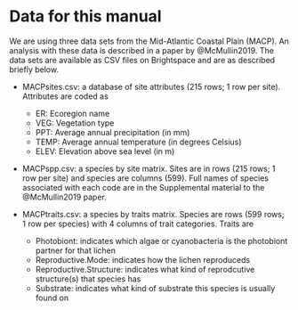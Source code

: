 # Data for this manual {#data}

We are using three data sets from the Mid-Atlantic Coastal Plain (MACP). An analysis with these data is described in a paper by @McMullin2019. The data sets are available as CSV files on Brightspace and are as described briefly below. 

* MACPsites.csv: a database of site attributes (215 rows; 1 row per site). Attributes are coded as
    + ER: Ecoregion name
    + VEG: Vegetation type
    + PPT: Average annual precipitation (in mm)
    + TEMP: Average annual temperature (in degrees Celsius)
    + ELEV: Elevation above sea level (in m)

* MACPspp.csv: a species by site matrix. Sites are in rows (215 rows; 1 row per site) and species are columns (599). Full names of species associated with each code are in the Supplemental material to the @McMullin2019 paper. 

* MACPtraits.csv: a species by traits matrix. Species are rows (599 rows; 1 row per species) with 4 columns of trait categories. Traits are
    + Photobiont: indicates which algae or cyanobacteria is the photobiont partner for that lichen
    + Reproductive.Mode: indicates how the lichen reproduceds
    + Reproductive.Structure: indicates what kind of reprodcutive structure(s) that species has
    + Substrate: indicates what kind of substrate this species is usually found on
    







